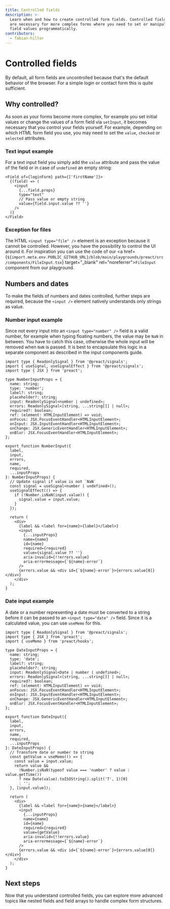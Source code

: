 ```yaml
---
title: Controlled fields
description: >-
  Learn when and how to create controlled form fields. Controlled fields
  are necessary for more complex forms where you need to set or manipulate
  field values programmatically.
contributors:
  - fabian-hiller
---
```



# Controlled fields

By default, all form fields are uncontrolled because that's the default behavior of the browser. For a simple login or contact form this is quite sufficient.

## Why controlled?

As soon as your forms become more complex, for example you set initial values or change the values of a form field via <Link href="/preact/api/setInput/">`setInput`</Link>, it becomes necessary that you control your fields yourself. For example, depending on which HTML form field you use, you may need to set the `value`, `checked` or `selected` attributes.

### Text input example

For a text input field you simply add the `value` attribute and pass the value of the field or in case of `undefined` an empty string:

```tsx
<Field of={loginForm} path={['firstName']}>
  {(field) => (
    <input
      {...field.props}
      type="text"
      // Pass value or empty string
      value={field.input.value ?? ''}
    />
  )}
</Field>
```

### Exception for files

The HTML `<input type="file" />` element is an exception because it cannot be controlled. However, you have the possibility to control the UI around it. For inspiration you can use the code of our <a href={`${import.meta.env.PUBLIC_GITHUB_URL}/blob/main/playgrounds/preact/src/components/FileInput.tsx`} target="\_blank" rel="noreferrer">`FileInput`</a> component from our <Link href="/playground/">playground</Link>.

## Numbers and dates

To make the fields of numbers and dates controlled, further steps are required, because the `<input />` element natively understands only strings as value.

### Number input example

Since not every input into an `<input type="number" />` field is a valid number, for example when typing floating numbers, the value may be `NaN` in between. You have to catch this case, otherwise the whole input will be removed when `NaN` is passed. It is best to encapsulate this logic in a separate component as described in the <Link href="/preact/guides/input-components/">input components</Link> guide.

```tsx
import type { ReadonlySignal } from '@preact/signals';
import { useSignal, useSignalEffect } from '@preact/signals';
import type { JSX } from 'preact';

type NumberInputProps = {
  name: string;
  type: 'number';
  label?: string;
  placeholder?: string;
  input: ReadonlySignal<number | undefined>;
  errors: ReadonlySignal<[string, ...string[]] | null>;
  required?: boolean;
  ref: (element: HTMLInputElement) => void;
  onFocus: JSX.FocusEventHandler<HTMLInputElement>;
  onInput: JSX.InputEventHandler<HTMLInputElement>;
  onChange: JSX.GenericEventHandler<HTMLInputElement>;
  onBlur: JSX.FocusEventHandler<HTMLInputElement>;
};

export function NumberInput({
  label,
  input,
  errors,
  name,
  required,
  ...inputProps
}: NumberInputProps) {
  // Update signal if value is not `NaN`
  const signal = useSignal<number | undefined>();
  useSignalEffect(() => {
    if (!Number.isNaN(input.value)) {
      signal.value = input.value;
    }
  });

  return (
    <div>
      {label && <label for={name}>{label}</label>}
      <input
        {...inputProps}
        name={name}
        id={name}
        required={required}
        value={signal.value ?? ''}
        aria-invalid={!!errors.value}
        aria-errormessage={`${name}-error`}
      />
      {errors.value && <div id={`${name}-error`}>{errors.value[0]}</div>}
    </div>
  );
}
```

### Date input example

A date or a number representing a date must be converted to a string before it can be passed to an `<input type="date" />` field. Since it is a calculated value, you can use `useMemo` for this.

```tsx
import type { ReadonlySignal } from '@preact/signals';
import type { JSX } from 'preact';
import { useMemo } from 'preact/hooks';

type DateInputProps = {
  name: string;
  type: 'date';
  label?: string;
  placeholder?: string;
  input: ReadonlySignal<Date | number | undefined>;
  errors: ReadonlySignal<[string, ...string[]] | null>;
  required?: boolean;
  ref: (element: HTMLInputElement) => void;
  onFocus: JSX.FocusEventHandler<HTMLInputElement>;
  onInput: JSX.InputEventHandler<HTMLInputElement>;
  onChange: JSX.GenericEventHandler<HTMLInputElement>;
  onBlur: JSX.FocusEventHandler<HTMLInputElement>;
};

export function DateInput({
  label,
  input,
  errors,
  name,
  required,
  ...inputProps
}: DateInputProps) {
  // Transform date or number to string
  const getValue = useMemo(() => {
    const value = input.value;
    return value &&
      !Number.isNaN(typeof value === 'number' ? value : value.getTime())
      ? new Date(value).toISOString().split('T', 1)[0]
      : '';
  }, [input.value]);

  return (
    <div>
      {label && <label for={name}>{name}</label>}
      <input
        {...inputProps}
        name={name}
        id={name}
        required={required}
        value={getValue}
        aria-invalid={!!errors.value}
        aria-errormessage={`${name}-error`}
      />
      {errors.value && <div id={`${name}-error`}>{errors.value[0]}</div>}
    </div>
  );
}
```

## Next steps

Now that you understand controlled fields, you can explore more advanced topics like <Link href="/preact/guides/nested-fields/">nested fields</Link> and <Link href="/preact/guides/field-arrays/">field arrays</Link> to handle complex form structures.
